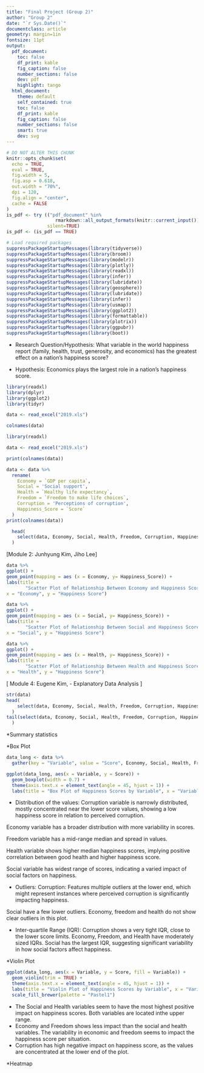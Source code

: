 ```yaml
---
title: "Final Project (Group 2)"
author: "Group 2"
date: "`r Sys.Date()`"
documentclass: article
geometry: margin=1in
fontsize: 11pt
output:
  pdf_document:
    toc: false
    df_print: kable
    fig_caption: false
    number_sections: false
    dev: pdf
    highlight: tango
  html_document:
    theme: default
    self_contained: true
    toc: false
    df_print: kable
    fig_caption: false
    number_sections: false
    smart: true
    dev: svg
---
```

```r
# DO NOT ALTER THIS CHUNK
knitr::opts_chunk$set(
  echo = TRUE,
  eval = TRUE,
  fig.width = 5,
  fig.asp = 0.618,
  out.width = "70%",
  dpi = 120,
  fig.align = "center",
  cache = FALSE
)
is_pdf <- try (("pdf_document" %in% 
                  rmarkdown::all_output_formats(knitr::current_input())), 
               silent=TRUE)
is_pdf <- (is_pdf == TRUE)

# Load required packages
suppressPackageStartupMessages(library(tidyverse))
suppressPackageStartupMessages(library(broom))
suppressPackageStartupMessages(library(modelr))
suppressPackageStartupMessages(library(plotly))
suppressPackageStartupMessages(library(readxl))
suppressPackageStartupMessages(library(infer))
suppressPackageStartupMessages(library(lubridate))
suppressPackageStartupMessages(library(geosphere))
suppressPackageStartupMessages(library(lubridate))
suppressPackageStartupMessages(library(infer))
suppressPackageStartupMessages(library(usmap))
suppressPackageStartupMessages(library(ggplot2))
suppressPackageStartupMessages(library(formattable))
suppressPackageStartupMessages(library(plotrix))
suppressPackageStartupMessages(library(ggpubr))
suppressPackageStartupMessages(library(boot))
```

* Research Question/Hypothesis: 
What variable in the world happiness report (family, health, trust, generosity, and economics) has the greatest effect on a nation’s happiness score? 

* Hypothesis: Economics plays the largest role in a nation’s happiness score. 

```r
library(readxl)
library(dplyr)
library(ggplot2)
library(tidyr)

data <- read_excel("2019.xls")

colnames(data)
```
```r
library(readxl)

data <- read_excel("2019.xls")

print(colnames(data))

data <- data %>%
  rename(
    Economy = `GDP per capita`,  
    Social = 'Social support',                      
    Health = `Healthy life expectancy`,
    Freedom = `Freedom to make life choices`,  
    Corruption = 'Perceptions of corruption', 
    Happiness_Score = `Score`
  )
print(colnames(data))

```

```r
  head(
    select(data, Economy, Social, Health, Freedom, Corruption, Happiness_Score)
  )
```

[Module 2: Junhyung Kim, Jiho Lee]

```r
data %>%
ggplot() +
geom_point(mapping = aes (x = Economy, y= Happiness_Score)) +
labs(title = 
       "Scatter Plot of Relationship Between Economy and Happiness Score",
x = "Economy", y = "Happiness Score")
```
```r
data %>%
ggplot() +
geom_point(mapping = aes (x = Social, y= Happiness_Score)) +
labs(title = 
       "Scatter Plot of Relationship Between Social and Happiness Score",
x = "Social", y = "Happiness Score")
```
```r
data %>%
ggplot() +
geom_point(mapping = aes (x = Health, y= Happiness_Score)) +
labs(title = 
       "Scatter Plot of Relationship Between Health and Happiness Score",
x = "Health", y = "Happiness Score")
```


[ Module 4: Eugene Kim,  - Explanatory Data Analysis ] 

```r
str(data)
head(
    select(data, Economy, Social, Health, Freedom, Corruption, Happiness_Score)
  )
tail(select(data, Economy, Social, Health, Freedom, Corruption, Happiness_Score)
  )
```

*Summary statistics

*Box Plot
```r
data_long <- data %>%
  gather(key = "Variable", value = "Score", Economy, Social, Health, Freedom, Corruption) 

ggplot(data_long, aes(x = Variable, y = Score)) +
  geom_boxplot(width = 0.7) + 
  theme(axis.text.x = element_text(angle = 45, hjust = 1)) +
  labs(title = "Box Plot of Happiness Scores by Variable", x = "Variables Affecting Happiness Score", y = "Happiness Score")
```


* Distribution of the values:
Corruption variable is narrowly distributed, mostly concentrated near the lower score values, showing a low happiness score in relation to perceived corruption.

Economy variable has a broader distribution with more variability in scores. 

Freedom variable has a mid-range median and spread in values.

Health variable shows higher median happiness scores, implying positive correlation between good health and higher happiness score.

Social variable has widest range of scores, indicating a varied impact of social factors on happiness. 

* Outliers:
Corruption: Features multiple outliers at the lower end, which might represent instances where perceived corruption is significantly impacting happiness.

Social have a few lower outliers. Economy, freedom and health do not show clear outliers in this plot. 

* Inter-quartile Range (IQR):
Corruption shows a very tight IQR, close to the lower score limits. Economy, Freedom, and Health have moderately sized IQRs. Social has the largest IQR, suggesting significant variability in how social factors affect happiness.


*Violin Plot
```r
ggplot(data_long, aes(x = Variable, y = Score, fill = Variable)) +
  geom_violin(trim = TRUE) + 
  theme(axis.text.x = element_text(angle = 45, hjust = 1)) +
  labs(title = "Violin Plot of Happiness Scores by Variable", x = "Variables Affecting Happiness Score", y = "Happiness Score") +
  scale_fill_brewer(palette = "Pastel1")
```

* The Social and Health variables seem to have the most highest positive impact on happiness scores. Both variables are located inthe upper range. 
* Economy and Freedom shows less impact than the social and health variables. The variability in economic and freedom seems to impact the happiness score per situation.
* Corruption has high negative impact on happiness score, as the values are concentrated at the lower end of the plot. 

*Heatmap









